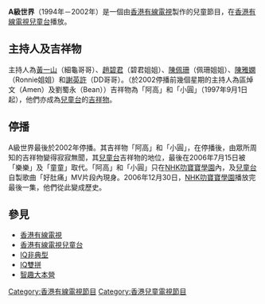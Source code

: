 {{Notability Unreferenced|time=2019-03-25T09:04:46+00:00}}
{{unreferenced|time=2019-03-25T09:04:46+00:00}}
'''A級世界'''（1994年－2002年）是一個由[[香港有線電視|香港有線電視]]製作的兒童節目，在[[香港有線電視兒童台|香港有線電視兒童台]]播放。

== 主持人及吉祥物 ==
主持人為[[黃一山|黃一山]]（細龜哥哥）、[[趙碧君|趙碧君]]（碧君姐姐）、[[陳佩珊|陳佩珊]]（佩珊姐姐）、[[陳雅嫻|陳雅嫻]]（Ronnie姐姐）和[[謝英許|謝英許]]（DD哥哥）。（於2002停播前幾個星期的主持人為區焯文（Amen）及劉蜀永（Bean））吉祥物為「阿高」和「小圓」（1997年9月1日起），他們亦成為[[香港有線電視兒童台|兒童台]]的[[吉祥物|吉祥物]]。

== 停播 ==
A級世界最後於2002年停播。其吉祥物「阿高」和「小圓」，在停播後，由眾所周知的吉祥物變得寂寂無聞，其[[香港有線電視兒童台|兒童台]]吉祥物的地位，最後在2006年7月15日被「樂樂」及「童童」取代。「阿高」和「小圓」只在[[NHK叻寶寶學園|NHK叻寶寶學園]]內，及[[香港有線電視兒童台|兒童台]]自製歌曲「好肚痛」MV片段內現身。2006年12月30日，[[NHK叻寶寶學園|NHK叻寶寶學園]]播放完最後一集，他們從此變成歷史。

== 參見 ==
*[[香港有線電視|香港有線電視]]
*[[香港有線電視兒童台|香港有線電視兒童台]]
*[[IQ非典型|IQ非典型]]
*[[IQ雙拼|IQ雙拼]]
*[[智趣大本營|智趣大本營]]

{{電視節目的變遷|
電視台=[[香港有線電視兒童台|香港有線電視兒童台]]|
播放檔次=星期一至五 下午節目|
節目名稱=A級世界<br/>1994年－2002年|
上一節目= -|
下一節目=[[IQ非典型|IQ非典型]]<br/>2003年4月至2004年2月6日|
}}

[[Category:香港有線電視節目|Category:香港有線電視節目]]
[[Category:香港兒童電視節目|Category:香港兒童電視節目]]


{{HK-tv-stub}}